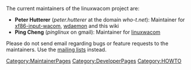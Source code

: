 [[Category:MaintainerPages]]
[[Category:DeveloperPages]]
[[Category:HOWTO]]

The current maintainers of the linuxwacom project are:
* '''Peter Hutterer''' (''peter.hutterer'' at the domain ''who-t.net''): Maintainer for [[xf86-input-wacom]], [[wdaemon]] and this wiki
* '''Ping Cheng''' (''pinglinux'' on gmail): Maintainer for [[linuxwacom]]

Please do not send email regarding bugs or feature requests to the maintainers. Use the [[mailing lists]] instead.